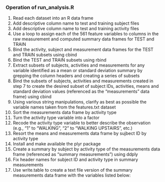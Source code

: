 ### Operation of run_analysis.R

1. Read each dataset into an R data frame
2. Add descriptive column name to test and training subject files
3. Add descriptive column name to test and training activity files
4. Use a loop to assign each of the 561 feature variables to columns in the raw measurement and computed summary data frames for TEST and TRAIN
5. Bind the activity, subject and measurement data frames for the TEST and TRAIN subsets using cbind
6. Bind the TEST and TRAIN subsets using rbind
7. Extract subsets of subjects, activities and measurements for any variable identified as a mean or standard deviation summary by grepping the column headers and creating a series of subsets
8. Bind the subsets of subjects, activities and measurements created in step 7 to create the desired subset of subject IDs, activities, means and standard deviation values (referenced as the "measurements" data frame) using cbind
9. Using various string manipulations, clarify as best as possible the variable names taken from the features.txt dataset
10. Sort the measurements data frame by activity type
11. Turn the activity type variable into a factor
12. Recode the activity type variable to better describe the observation (e.g., "1" to "WALKING", "2" to "WALKING UPSTAIRS", etc.)
13. Resort the means and measurements data frame by sujbect ID by activity type
14. Install and make available the plyr package
15. Create a summary by subject by activity type of the measurements data frame (referenced as "summary measurements") using ddply
16. Fix header names for subject ID and activity type in summary measurements
17. Use write.table to create a text file version of the summary measurements data frame with the variables listed below: